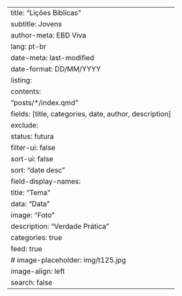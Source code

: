 ---
title: "Lições Bíblicas"
subtitle: Jovens
author-meta: EBD Viva
lang: pt-br
date-meta: last-modified
date-format: DD/MM/YYYY
listing:
    contents: 
        "posts/*/index.qmd"
    fields: [title, categories, date, author, description]
    exclude:
        status: futura
    filter-ui: false
    sort-ui: false
    sort: "date desc"
    field-display-names:
        title: "Tema"
        data: "Data"
        image: "Foto"
        description: "Verdade Prática"
    categories: true
    feed: true
    # image-placeholder: img/t125.jpg
    image-align: left
search: false
---